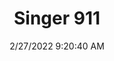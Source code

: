 ---
width: 1333
height: 2000
title: Singer 911
description: Singer 911 on display at swap meet
date: 2/27/2022 9:20:40 AM
cameraMake: Sony
cameraModel: ILCE-7M3
lens: FE 85mm F1.4 GM
settingsfStop: f/1.4
settingsISO: ISO 100
settingsShutter: 1/800
settingsFocalLength: 85 mm
---